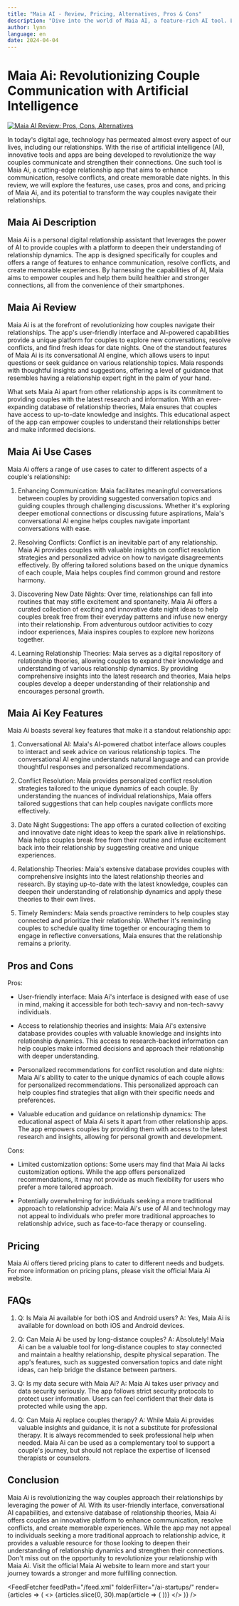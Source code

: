 ```yaml
---
title: "Maia AI - Review, Pricing, Alternatives, Pros & Cons"
description: "Dive into the world of Maia AI, a feature-rich AI tool. Learn about its features, pricing, and how it's making an impact. Don't miss out!"
author: lynn
language: en
date: 2024-04-04
---
```

        
# Maia Ai: Revolutionizing Couple Communication with Artificial Intelligence


<BlogHeader />


[![Maia AI Review: Pros, Cons, Alternatives](/ai-startups/maia-ai.png)](https://www.ourmaia.com/)



In today's digital age, technology has permeated almost every aspect of our lives, including our relationships. With the rise of artificial intelligence (AI), innovative tools and apps are being developed to revolutionize the way couples communicate and strengthen their connections. One such tool is Maia Ai, a cutting-edge relationship app that aims to enhance communication, resolve conflicts, and create memorable date nights. In this review, we will explore the features, use cases, pros and cons, and pricing of Maia Ai, and its potential to transform the way couples navigate their relationships.

## Maia Ai Description

Maia Ai is a personal digital relationship assistant that leverages the power of AI to provide couples with a platform to deepen their understanding of relationship dynamics. The app is designed specifically for couples and offers a range of features to enhance communication, resolve conflicts, and create memorable experiences. By harnessing the capabilities of AI, Maia aims to empower couples and help them build healthier and stronger connections, all from the convenience of their smartphones.

## Maia Ai Review

Maia Ai is at the forefront of revolutionizing how couples navigate their relationships. The app's user-friendly interface and AI-powered capabilities provide a unique platform for couples to explore new conversations, resolve conflicts, and find fresh ideas for date nights. One of the standout features of Maia Ai is its conversational AI engine, which allows users to input questions or seek guidance on various relationship topics. Maia responds with thoughtful insights and suggestions, offering a level of guidance that resembles having a relationship expert right in the palm of your hand.

What sets Maia Ai apart from other relationship apps is its commitment to providing couples with the latest research and information. With an ever-expanding database of relationship theories, Maia ensures that couples have access to up-to-date knowledge and insights. This educational aspect of the app can empower couples to understand their relationships better and make informed decisions.

## Maia Ai Use Cases

Maia Ai offers a range of use cases to cater to different aspects of a couple's relationship:

1. Enhancing Communication: Maia facilitates meaningful conversations between couples by providing suggested conversation topics and guiding couples through challenging discussions. Whether it's exploring deeper emotional connections or discussing future aspirations, Maia's conversational AI engine helps couples navigate important conversations with ease.

2. Resolving Conflicts: Conflict is an inevitable part of any relationship. Maia Ai provides couples with valuable insights on conflict resolution strategies and personalized advice on how to navigate disagreements effectively. By offering tailored solutions based on the unique dynamics of each couple, Maia helps couples find common ground and restore harmony.

3. Discovering New Date Nights: Over time, relationships can fall into routines that may stifle excitement and spontaneity. Maia Ai offers a curated collection of exciting and innovative date night ideas to help couples break free from their everyday patterns and infuse new energy into their relationship. From adventurous outdoor activities to cozy indoor experiences, Maia inspires couples to explore new horizons together.

4. Learning Relationship Theories: Maia serves as a digital repository of relationship theories, allowing couples to expand their knowledge and understanding of various relationship dynamics. By providing comprehensive insights into the latest research and theories, Maia helps couples develop a deeper understanding of their relationship and encourages personal growth.

## Maia Ai Key Features

Maia Ai boasts several key features that make it a standout relationship app:

1. Conversational AI: Maia's AI-powered chatbot interface allows couples to interact and seek advice on various relationship topics. The conversational AI engine understands natural language and can provide thoughtful responses and personalized recommendations.

2. Conflict Resolution: Maia provides personalized conflict resolution strategies tailored to the unique dynamics of each couple. By understanding the nuances of individual relationships, Maia offers tailored suggestions that can help couples navigate conflicts more effectively.

3. Date Night Suggestions: The app offers a curated collection of exciting and innovative date night ideas to keep the spark alive in relationships. Maia helps couples break free from their routine and infuse excitement back into their relationship by suggesting creative and unique experiences.

4. Relationship Theories: Maia's extensive database provides couples with comprehensive insights into the latest relationship theories and research. By staying up-to-date with the latest knowledge, couples can deepen their understanding of relationship dynamics and apply these theories to their own lives.

5. Timely Reminders: Maia sends proactive reminders to help couples stay connected and prioritize their relationship. Whether it's reminding couples to schedule quality time together or encouraging them to engage in reflective conversations, Maia ensures that the relationship remains a priority.

## Pros and Cons

Pros:

- User-friendly interface: Maia Ai's interface is designed with ease of use in mind, making it accessible for both tech-savvy and non-tech-savvy individuals.

- Access to relationship theories and insights: Maia Ai's extensive database provides couples with valuable knowledge and insights into relationship dynamics. This access to research-backed information can help couples make informed decisions and approach their relationship with deeper understanding.

- Personalized recommendations for conflict resolution and date nights: Maia Ai's ability to cater to the unique dynamics of each couple allows for personalized recommendations. This personalized approach can help couples find strategies that align with their specific needs and preferences.

- Valuable education and guidance on relationship dynamics: The educational aspect of Maia Ai sets it apart from other relationship apps. The app empowers couples by providing them with access to the latest research and insights, allowing for personal growth and development.

Cons:

- Limited customization options: Some users may find that Maia Ai lacks customization options. While the app offers personalized recommendations, it may not provide as much flexibility for users who prefer a more tailored approach.

- Potentially overwhelming for individuals seeking a more traditional approach to relationship advice: Maia Ai's use of AI and technology may not appeal to individuals who prefer more traditional approaches to relationship advice, such as face-to-face therapy or counseling.

## Pricing

Maia Ai offers tiered pricing plans to cater to different needs and budgets. For more information on pricing plans, please visit the official Maia Ai website.

## FAQs

1. Q: Is Maia Ai available for both iOS and Android users?
   A: Yes, Maia Ai is available for download on both iOS and Android devices.

2. Q: Can Maia Ai be used by long-distance couples?
   A: Absolutely! Maia Ai can be a valuable tool for long-distance couples to stay connected and maintain a healthy relationship, despite physical separation. The app's features, such as suggested conversation topics and date night ideas, can help bridge the distance between partners.

3. Q: Is my data secure with Maia Ai?
   A: Maia Ai takes user privacy and data security seriously. The app follows strict security protocols to protect user information. Users can feel confident that their data is protected while using the app.

4. Q: Can Maia Ai replace couples therapy?
   A: While Maia Ai provides valuable insights and guidance, it is not a substitute for professional therapy. It is always recommended to seek professional help when needed. Maia Ai can be used as a complementary tool to support a couple's journey, but should not replace the expertise of licensed therapists or counselors.

## Conclusion

Maia Ai is revolutionizing the way couples approach their relationships by leveraging the power of AI. With its user-friendly interface, conversational AI capabilities, and extensive database of relationship theories, Maia Ai offers couples an innovative platform to enhance communication, resolve conflicts, and create memorable experiences. While the app may not appeal to individuals seeking a more traditional approach to relationship advice, it provides a valuable resource for those looking to deepen their understanding of relationship dynamics and strengthen their connections. Don't miss out on the opportunity to revolutionize your relationship with Maia Ai. Visit the official Maia Ai website to learn more and start your journey towards a stronger and more fulfilling connection.


<AdComponent />


<FeedFetcher feedPath="/feed.xml" folderFilter="/ai-startups/" render={articles => (
    <>
        <Cards>
            {articles.slice(0, 30).map(article => (
                <Card key={article.link} title={article.title} href={article.link} />
            ))}
        </Cards>
    </>
)} />

